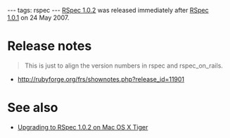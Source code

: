 ---
tags: rspec
---
[[RSpec 1.0.2]] was released immediately after [[RSpec 1.0.1]] on 24 May 2007.

= Release notes =

<blockquote>This is just to align the version numbers in rspec and rspec_on_rails.</blockquote>

* http://rubyforge.org/frs/shownotes.php?release_id=11901

= See also =

* [[Upgrading to RSpec 1.0.2 on Mac OS X Tiger]]
